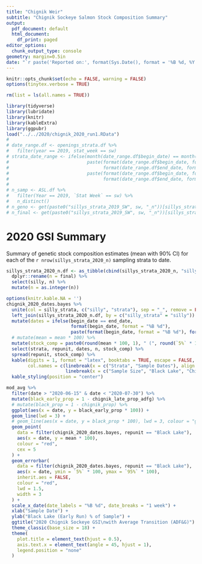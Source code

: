 ```yaml
---
title: "Chignik Weir"
subtitle: "Chignik Sockeye Salmon Stock Composition Summary"
output:
  pdf_document: default
  html_document:
    df_print: paged
editor_options:
  chunk_output_type: console
geometry: margin=0.5in
date: "`r paste('Reported on:', format(Sys.Date(), format = '%B %d, %Y'), 'at', format(Sys.time(), format = '%I:%M %p'))`"
---
```


```r
knitr::opts_chunk$set(echo = FALSE, warning = FALSE)
options(tinytex.verbose = TRUE)

rm(list = ls(all.names = TRUE))

library(tidyverse)
library(lubridate)
library(knitr)
library(kableExtra)
library(ggpubr)
load("../../2020/chignik_2020_run1.RData")
# 
# date_range.df <- openings_strata.df %>% 
#   filter(year == 2019, stat_week == sw)
# strata_date_range <- ifelse(month(date_range.df$begin_date) == month(date_range.df$end_date),
#                             paste(format(date_range.df$begin_date, format = "%B %d"), 
#                                   format(date_range.df$end_date, format = "%d, %Y"), sep = "-"),
#                             paste(format(date_range.df$begin_date, format = "%B %d"), 
#                                   format(date_range.df$end_date, format = "%B %d, %Y"), sep = "-"))
# 
# n_samp <- ASL.df %>% 
#   filter(Year == 2019, `Stat Week` == sw) %>% 
#   n_distinct()
# n_geno <- get(paste0("sillys_strata_2019_SW", sw, "_n"))[sillys_strata, "Genotyped"]
# n_final <- get(paste0("sillys_strata_2019_SW", sw, "_n"))[sillys_strata, "Final"]
```

# 2020 GSI Summary

Summary of genetic stock composition estimates (mean with 90% CI) for each of the `r nrow(sillys_strata_2020_n)` sampling strata to date.

```r
sillys_strata_2020_n.df <- as_tibble(cbind(sillys_strata_2020_n, "silly_strata" = rownames(sillys_strata_2020_n))) %>% 
  dplyr::rename(n = final) %>% 
  select(silly, n) %>% 
  mutate(n = as.integer(n))

options(knitr.kable.NA = '')
chignik_2020_dates.bayes %>% 
  unite(col = silly_strata, c("silly", "strata"), sep = "_", remove = FALSE) %>% 
  left_join(sillys_strata_2020_n.df, by = c("silly_strata" = "silly")) %>% 
  mutate(dates = ifelse(begin_date == end_date, 
                        format(begin_date, format = "%B %d"), 
                        paste(format(begin_date, format = "%B %d"), format(end_date, format = "%d"), sep = "-"))) %>% 
  # mutate(mean = mean * 100) %>% 
  mutate(stock_comp = paste0(round(mean * 100, 1), " (", round(`5%` * 100, 1), " - ", round(`95%` * 100, 1), ")")) %>% 
  select(strata, repunit, dates, n, stock_comp) %>% 
  spread(repunit, stock_comp) %>% 
  kable(digits = 1, format = "latex", booktabs = TRUE, escape = FALSE, linesep = "",
        col.names = c(linebreak(x = c("Strata", "Sample Dates"), align = "l"),
                      linebreak(x = c("Sample Size", "Black Lake", "Chignik Lake"), align = "r"))) %>% 
  kable_styling(position = "center")
```

```r
mod_avg %>%
  filter(date > "2020-06-15" & date < "2020-07-30") %>%
  mutate(black_early_prop = 1 - chignik_late_prop_adfg) %>%
  # mutate(black_prop = 1 - chignik_prop) %>%
  ggplot(aes(x = date, y = black_early_prop * 100)) +
  geom_line(lwd = 3) +
  # geom_line(aes(x = date, y = black_prop * 100), lwd = 3, colour = "grey50") +
  geom_point(
    data = filter(chignik_2020_dates.bayes, repunit == "Black Lake"),
    aes(x = date, y = mean * 100),
    colour = "red",
    cex = 5
  ) +
  geom_errorbar(
    data = filter(chignik_2020_dates.bayes, repunit == "Black Lake"),
    aes(x = date, ymin = `5%` * 100, ymax = `95%` * 100),
    inherit.aes = FALSE,
    colour = "red",
    lwd = 1.5,
    width = 3
  ) +
  scale_x_date(date_labels = "%B %d", date_breaks = "1 week") +
  xlab("Sample Date") +
  ylab("Black Lake (Early Run) % of Sample") +
  ggtitle("2020 Chignik Sockeye GSI\nwith Average Transition (ADF&G)") +
  theme_classic(base_size = 18) +
  theme(
    plot.title = element_text(hjust = 0.5),
    axis.text.x = element_text(angle = 45, hjust = 1),
    legend.position = "none"
  )
```